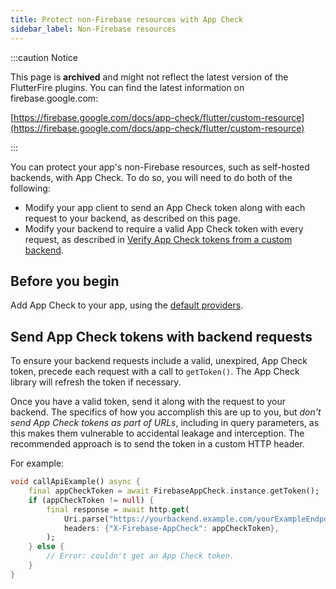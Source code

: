 ```yaml
---
title: Protect non-Firebase resources with App Check
sidebar_label: Non-Firebase resources
---
```


:::caution Notice

This page is **archived** and might not reflect the latest version of the
FlutterFire plugins. You can find the latest information on
firebase.google.com:

[https://firebase.google.com/docs/app-check/flutter/custom-resource](https://firebase.google.com/docs/app-check/flutter/custom-resource)

:::

You can protect your app's non-Firebase resources, such as self-hosted backends,
with App Check. To do so, you will need to do both of the following:

- Modify your app client to send an App Check token along with each request
  to your backend, as described on this page.
- Modify your backend to require a valid App Check token with every request,
  as described in [Verify App Check tokens from a custom backend](https://firebase.google.com/docs/app-check/custom-resource-backend).

## Before you begin

Add App Check to your app, using the [default providers](default-providers).

## Send App Check tokens with backend requests

To ensure your backend requests include a valid, unexpired, App Check token,
precede each request with a call to `getToken()`. The App Check library
will refresh the token if necessary.

Once you have a valid token, send it along with the request to your backend. The
specifics of how you accomplish this are up to you, but _don't send
App Check tokens as part of URLs_, including in query parameters, as this
makes them vulnerable to accidental leakage and interception. The recommended
approach is to send the token in a custom HTTP header.

For example:

```dart
void callApiExample() async {
    final appCheckToken = await FirebaseAppCheck.instance.getToken();
    if (appCheckToken != null) {
        final response = await http.get(
            Uri.parse("https://yourbackend.example.com/yourExampleEndpoint"),
            headers: {"X-Firebase-AppCheck": appCheckToken},
        );
    } else {
        // Error: couldn't get an App Check token.
    }
}
```